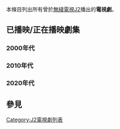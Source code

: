 {{TOCright}}
本條目列出所有曾於[[電視廣播有限公司|無綫電視]][[J2|J2]]播出的'''電視劇'''。

==已播映/正在播映劇集==
===2000年代===
{{Main|J2電視劇集列表 (2000年代)}}

===2010年代===
{{Main|J2電視劇集列表 (2010年代)}}

===2020年代===
{{Main|J2電視劇集列表 (2020年代)}}

==參見==
{{電視廣播有限公司節目列表索引}}{{電視廣播有限公司劇集列表索引}}
[[Category:J2電視劇列表|Category:J2電視劇列表]]